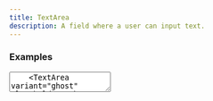 ```yaml
---
title: TextArea
description: A field where a user can input text.
---
```


### Examples

<Preview>
  <Flex
    css={{
      flexDirection: "column",
      gap: "$md"
    }}
  >  
    <TextArea placeholder="Default textarea" />
    <TextArea variant="ghost" placeholder="Ghost textarea" />
  </Flex>
</Preview>

```tsx outline=true
import { TextArea } from "@styple/design-system";

<Flex
  css={{
    flexDirection: "column",
    gap: "$md"
  }}
>  
  <TextArea placeholder="Default textarea" />
  <TextArea variant="ghost" placeholder="Ghost textarea" />
</Flex>
```

### API Reference

#### TextArea

A styled component. With Props: 

<Table>
  <Thead>
    <Tr>
      <Th>Prop</Th>
      <Td>Type</Td>
      <Td>Default</Td>
      <Td>Explanation</Td>
    </Tr>
  </Thead>
  <Tbody>
    <Tr>
      <Th>
        <Code>variant?</Code>
      </Th>
      <Td>
        <Code color="normal">"ghost"</Code>
      </Td>
      <Td>-</Td>
      <Td><Text>Main variant.</Text></Td>
    </Tr>
    <Tr>
      <Th>
        <Code>state?</Code>
      </Th>
      <Td>
        <Code color="normal">"valid" | "invalid"</Code>
      </Td>
      <Td>-</Td>
      <Td><Text>State variant.</Text></Td>
    </Tr>
  </Tbody>
</Table>